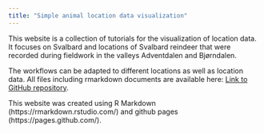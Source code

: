 ```yaml
---
title: "Simple animal location data visualization"
---
```


This website is a collection of tutorials for the visualization of location data. It focuses on Svalbard and locations of Svalbard reindeer that were recorded during fieldwork in the valleys Adventdalen and Bjørndalen.

The workflows can be adapted to different locations as well as location data. All files including rmarkdown documents are available here: [Link to GitHub repository](https://github.com/RonjaAnn/BIG_website.git).

This website was created using R Markdown (https://rmarkdown.rstudio.com/) and github pages (https://pages.github.com/).





